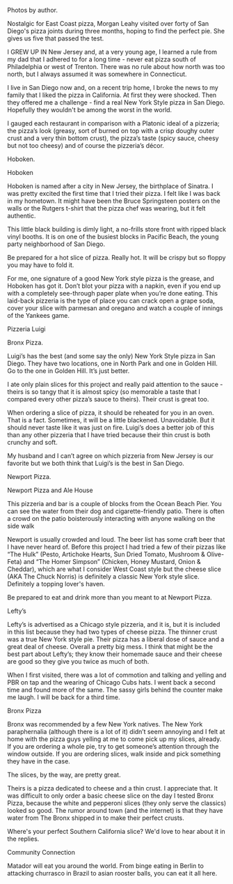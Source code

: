 Photos by author.

Nostalgic for East Coast pizza, Morgan Leahy visited over forty of San Diego's pizza joints during three months, hoping to find the perfect pie.  She gives us five that passed the test.

I GREW UP IN New Jersey and, at a very young age, I learned a rule from my dad that I adhered to for a long time - never eat pizza south of Philadelphia or west of Trenton. There was no rule about how north was too north, but I always assumed it was somewhere in Connecticut.  

I live in San Diego now and, on a recent trip home, I broke the news to my family that I liked the pizza in California.  At first they were shocked. Then they offered me a challenge - find a real New York Style pizza in San Diego.  Hopefully they wouldn't be among the worst in the world.

I gauged each restaurant in comparison with a Platonic ideal of a pizzeria; the pizza’s look (greasy, sort of burned on top with a crisp doughy outer crust and a very thin bottom crust), the pizza’s taste (spicy sauce, cheesy but not too cheesy) and of course the pizzeria’s décor.  

Hoboken. 

 Hoboken 

Hoboken is named after a city in New Jersey, the birthplace of Sinatra. I was pretty excited the first time that I tried their pizza.  I felt like I was back in my hometown. It might have been the Bruce Springsteen posters on the walls or the Rutgers t-shirt that the pizza chef was wearing, but it felt authentic. 

This little black building is dimly light, a no-frills store front with ripped black vinyl booths.  It is on one of the busiest blocks in Pacific Beach, the young party neighborhood of San Diego. 

Be prepared for a hot slice of pizza. Really hot. It will be crispy but so floppy you may have to fold it. 

For me, one signature of a good New York style pizza is the grease, and Hoboken has got it. Don’t blot your pizza with a napkin, even if you end up with a completely see-through paper plate when you’re done eating. This laid-back pizzeria is the type of place you can crack open a grape soda, cover your slice with parmesan and oregano and watch a couple of innings of the Yankees game.

Pizzeria Luigi

Bronx Pizza. 

Luigi’s has the best (and some say the only) New York Style pizza in San Diego. They have two locations, one in North Park and one in Golden Hill. Go to the one in Golden Hill. It’s just better. 

I ate only plain slices for this project and really paid attention to the sauce - theirs is so tangy that it is almost spicy (so memorable a taste that I compared every other pizza’s sauce to theirs). Their crust is great too. 

When ordering a slice of pizza, it should be reheated for you in an oven. That is a fact. Sometimes, it will be a little blackened. Unavoidable. But it should never taste like it was just on fire. Luigi’s does a better job of this than any other pizzeria that I have tried because their thin crust is both crunchy and soft. 

My husband and I can’t agree on which pizzeria from New Jersey is our favorite but we both think that Luigi’s is the best in San Diego.

Newport Pizza.

 Newport Pizza and Ale House 

This pizzeria and bar is a couple of blocks from the Ocean Beach Pier. You can see the water from their dog and cigarette-friendly patio. There is often a crowd on the patio boisterously interacting with anyone walking on the side walk 

Newport is usually crowded and loud.  The beer list has some craft beer that I have never heard of. Before this project I had tried a few of their pizzas like “The Hulk” (Pesto, Artichoke Hearts, Sun Dried Tomato, Mushroom & Olive-Feta) and “The Homer Simpson” (Chicken, Honey Mustard, Onion & Cheddar), which are what I consider West Coast style but the cheese slice (AKA The Chuck Norris) is definitely a classic New York style slice.  Definitely a topping lover's haven.

Be prepared to eat and drink more than you meant to at Newport Pizza.

 Lefty’s 

Lefty’s is advertised as a Chicago style pizzeria, and it is, but it is included in this list because they had two types of cheese pizza. The thinner crust was a true New York style pie. Their pizza has a liberal dose of sauce and a great deal of cheese. Overall a pretty big mess.  I think that might be the best part about Lefty’s; they know their homemade sauce and their cheese are good so they give you twice as much of both. 

When I first visited, there was a lot of commotion and talking and yelling and PBR on tap and the wearing of Chicago Cubs hats. I went back a second time and found more of the same. The sassy girls behind the counter make me laugh. I will be back for a third time.

 Bronx Pizza 



Bronx was recommended by a few New York natives. The New York paraphernalia (although there is a lot of it) didn’t seem annoying and I felt at home with the pizza guys yelling at me to come pick up my slices, already. If you are ordering a whole pie, try to get someone’s attention through the window outside. If you are ordering slices, walk inside and pick something they have in the case. 

The slices, by the way, are pretty great. 

Theirs is a pizza dedicated to cheese and a thin crust.  I appreciate that. It was difficult to only order a basic cheese slice on the day I tested Bronx Pizza, because the white and pepperoni slices (they only serve the classics) looked so good. The rumor around town (and the internet) is that they have water from The Bronx shipped in to make their perfect crusts.

Where's your perfect Southern California slice?  We'd love to hear about it in the replies.

Community Connection

Matador will eat you around the world.  From binge eating in Berlin to attacking churrasco in Brazil to asian rooster balls, you can eat it all here.
